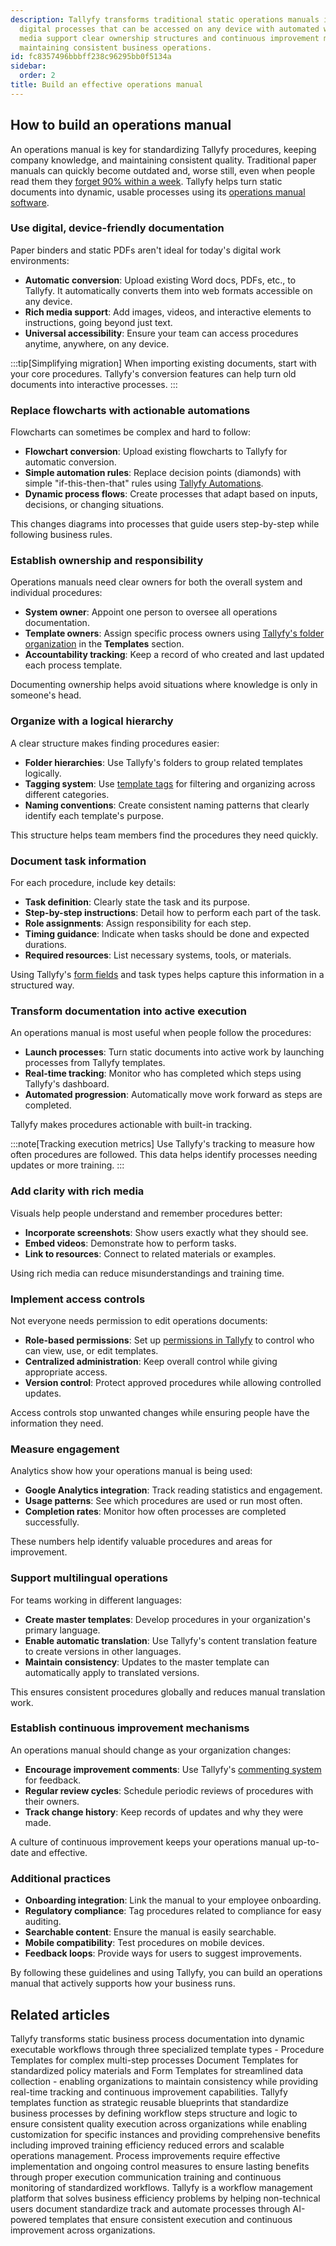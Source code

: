 ```yaml
---
description: Tallyfy transforms traditional static operations manuals into dynamic
  digital processes that can be accessed on any device with automated workflows rich
  media support clear ownership structures and continuous improvement mechanisms for
  maintaining consistent business operations.
id: fc8357496bbbff238c96295bb0f5134a
sidebar:
  order: 2
title: Build an effective operations manual
---
```


## How to build an operations manual

An operations manual is key for standardizing Tallyfy procedures, keeping company knowledge, and maintaining consistent quality. Traditional paper manuals can quickly become outdated and, worse still, even when people read them they [forget 90% within a week](/products/pro/tutorials/why-documentation-training-fails-forgetting-curve/). Tallyfy helps turn static documents into dynamic, usable processes using its [operations manual software](https://tallyfy.com/solutions/operations-manual-software/).

### Use digital, device-friendly documentation

Paper binders and static PDFs aren't ideal for today's digital work environments:

- **Automatic conversion**: Upload existing Word docs, PDFs, etc., to Tallyfy. It automatically converts them into web formats accessible on any device.
- **Rich media support**: Add images, videos, and interactive elements to instructions, going beyond just text.
- **Universal accessibility**: Ensure your team can access procedures anytime, anywhere, on any device.

:::tip[Simplifying migration]
When importing existing documents, start with your core procedures. Tallyfy's conversion features can help turn old documents into interactive processes.
:::

### Replace flowcharts with actionable automations

Flowcharts can sometimes be complex and hard to follow:

- **Flowchart conversion**: Upload existing flowcharts to Tallyfy for automatic conversion.
- **Simple automation rules**: Replace decision points (diamonds) with simple "if-this-then-that" rules using [Tallyfy Automations](/products/pro/documenting/templates/automations/).
- **Dynamic process flows**: Create processes that adapt based on inputs, decisions, or changing situations.

This changes diagrams into processes that guide users step-by-step while following business rules.

### Establish ownership and responsibility

Operations manuals need clear owners for both the overall system and individual procedures:

- **System owner**: Appoint one person to oversee all operations documentation.
- **Template owners**: Assign specific process owners using [Tallyfy's folder organization](/products/pro/documenting/templates/how-to-manage-templates-and-processes-with-tags/) in the **Templates** section.
- **Accountability tracking**: Keep a record of who created and last updated each process template.

Documenting ownership helps avoid situations where knowledge is only in someone's head.

### Organize with a logical hierarchy

A clear structure makes finding procedures easier:

- **Folder hierarchies**: Use Tallyfy's folders to group related templates logically.
- **Tagging system**: Use [template tags](/products/pro/documenting/templates/how-to-manage-templates-and-processes-with-tags/) for filtering and organizing across different categories.
- **Naming conventions**: Create consistent naming patterns that clearly identify each template's purpose.

This structure helps team members find the procedures they need quickly.

### Document task information

For each procedure, include key details:

- **Task definition**: Clearly state the task and its purpose.
- **Step-by-step instructions**: Detail how to perform each part of the task.
- **Role assignments**: Assign responsibility for each step.
- **Timing guidance**: Indicate when tasks should be done and expected durations.
- **Required resources**: List necessary systems, tools, or materials.

Using Tallyfy's [form fields](/products/pro/tracking-and-tasks/tasks/what-are-form-fields-in-tallyfy/) and task types helps capture this information in a structured way.

### Transform documentation into active execution

An operations manual is most useful when people follow the procedures:

- **Launch processes**: Turn static documents into active work by launching processes from Tallyfy templates.
- **Real-time tracking**: Monitor who has completed which steps using Tallyfy's dashboard.
- **Automated progression**: Automatically move work forward as steps are completed.

Tallyfy makes procedures actionable with built-in tracking.

:::note[Tracking execution metrics]
Use Tallyfy's tracking to measure how often procedures are followed. This data helps identify processes needing updates or more training.
:::

### Add clarity with rich media

Visuals help people understand and remember procedures better:

- **Incorporate screenshots**: Show users exactly what they should see.
- **Embed videos**: Demonstrate how to perform tasks.
- **Link to resources**: Connect to related materials or examples.

Using rich media can reduce misunderstandings and training time.

### Implement access controls

Not everyone needs permission to edit operations documents:

- **Role-based permissions**: Set up [permissions in Tallyfy](/products/pro/documenting/members/how-do-i-manage-member-permissions-in-tallyfy/) to control who can view, use, or edit templates.
- **Centralized administration**: Keep overall control while giving appropriate access.
- **Version control**: Protect approved procedures while allowing controlled updates.

Access controls stop unwanted changes while ensuring people have the information they need.

### Measure engagement

Analytics show how your operations manual is being used:

- **Google Analytics integration**: Track reading statistics and engagement.
- **Usage patterns**: See which procedures are used or run most often.
- **Completion rates**: Monitor how often processes are completed successfully.

These numbers help identify valuable procedures and areas for improvement.

### Support multilingual operations

For teams working in different languages:

- **Create master templates**: Develop procedures in your organization's primary language.
- **Enable automatic translation**: Use Tallyfy's content translation feature to create versions in other languages.
- **Maintain consistency**: Updates to the master template can automatically apply to translated versions.

This ensures consistent procedures globally and reduces manual translation work.

### Establish continuous improvement mechanisms

An operations manual should change as your organization changes:

- **Encourage improvement comments**: Use Tallyfy's [commenting system](/products/pro/tracking-and-tasks/tasks/how-to-report-and-resolve-issues-in-tallyfy/) for feedback.
- **Regular review cycles**: Schedule periodic reviews of procedures with their owners.
- **Track change history**: Keep records of updates and why they were made.

A culture of continuous improvement keeps your operations manual up-to-date and effective.

### Additional practices

- **Onboarding integration**: Link the manual to your employee onboarding.
- **Regulatory compliance**: Tag procedures related to compliance for easy auditing.
- **Searchable content**: Ensure the manual is easily searchable.
- **Mobile compatibility**: Test procedures on mobile devices.
- **Feedback loops**: Provide ways for users to suggest improvements.

By following these guidelines and using Tallyfy, you can build an operations manual that actively supports how your business runs.


## Related articles
<CardGrid>
<LinkTitleCard header="<b>Pro > Essentials</b>" href="/products/pro/documenting/" > Tallyfy transforms static business process documentation into dynamic executable workflows through three specialized template types - Procedure Templates for complex multi-step processes Document Templates for standardized policy materials and Form Templates for streamlined data collection - enabling organizations to maintain consistency while providing real-time tracking and continuous improvement capabilities. </LinkTitleCard>
<LinkTitleCard header="<b>Documenting > Templates</b>" href="/products/pro/documenting/templates/" > Tallyfy templates function as strategic reusable blueprints that standardize business processes by defining workflow steps structure and logic to ensure consistent quality execution across organizations while enabling customization for specific instances and providing comprehensive benefits including improved training efficiency reduced errors and scalable operations management. </LinkTitleCard>
<LinkTitleCard header="<b>Process Improvement > Implement and sustain improvements with Tallyfy</b>" href="/products/pro/tutorials/how-to/process-improvement/implementing-changes-and-sustaining-improvements-with-tallyfy/" > Process improvements require effective implementation and ongoing control measures to ensure lasting benefits through proper execution communication training and continuous monitoring of standardized workflows. </LinkTitleCard>
<LinkTitleCard header="<b>Introduction</b>" href="/products/pro/" > Tallyfy is a workflow management platform that solves business efficiency problems by helping non-technical users document standardize track and automate processes through AI-powered templates that ensure consistent execution and continuous improvement across organizations. </LinkTitleCard>
</CardGrid>
